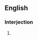 ==English==

===Interjection===
{{en-interj}}

# {{eye dialect of|for crying out loud}}
{{count page|[[Wiktionary:Page count]]}}